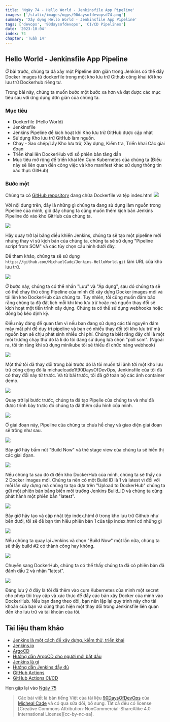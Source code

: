 ```yaml
---
title: 'Ngày 74 - Hello World - Jenkinsfile App Pipeline'
images: ['/static/images/ogps/90daysofdevopsd74.png']
summary: 'Xây dựng Hello World - Jenkinsfile App Pipeline'
tags: ['devops', '90daysofdevops', 'CI/CD Pipelines']
date: '2023-10-04'
index: 74
chapter: 'Tuần 14'
---
```


<TOCInline toc={props.toc} asDisclosure />

## Hello World - Jenkinsfile App Pipeline

Ở bài trước, chúng ta đã xây một Pipeline đơn giản trong Jenkins có thể đẩy Docker images từ dockerfile trong một kho lưu trữ Github công khai tới kho lưu trữ Dockerhub riêng tư.

Trong bài này, chúng ta muốn bước một bước xa hơn và đạt được các mục tiêu sau với ứng dụng đơn giản của chúng ta.
### Mục tiêu

- Dockerfile (Hello World)
- Jenkinsfile
- Jenkins Pipeline để kích hoạt khi Kho lưu trữ GitHub được cập nhật
- Sử dụng Kho lưu trữ GitHub làm nguồn.
- Chạy - Sao chép/Lấy Kho lưu trữ, Xây dựng, Kiểm tra, Triển khai Các giai đoạn
- Triển khai lên DockerHub với số phiên bản tăng dần
- Mục tiêu mở rộng để triển khai lên Cụm Kubernetes của chúng ta (Điều này sẽ liên quan đến công việc và kho manifest khác sử dụng thông tin xác thực GitHub)

### Bước một

Chúng ta có [GitHub repository](https://github.com/MichaelCade/Jenkins-HelloWorld) đang chứa Dockerfile và tệp index.html
![](/static/images/assets/Day74_CICD1.png)

Với nội dung trên, đây là những gì chúng ta đang sử dụng làm nguồn trong Pipeline của mình, giờ đây chúng ta cũng muốn thêm kịch bản Jenkins Pipeline đó vào kho GitHub của chúng ta.

![](/static/images/assets/Day74_CICD2.png)

Hãy quay trở lại bảng điều khiển Jenkins, chúng ta sẽ tạo một pipeline mới nhưng thay vì sử kịch bản của chúng ta, chúng ta sẽ sử dụng "Pipeline script from SCM" và các tùy chọn cấu hình dưới đây.

Để tham khảo, chúng ta sẽ sử dụng `https://github.com/MichaelCade/Jenkins-HelloWorld.git` làm URL của kho lưu trữ.

![](/static/images/assets/Day74_CICD3.png)

Ở bước này, chúng ta có thể nhấn "Lưu" và "Áp dụng", sau đó chúng ta sẽ có thể chạy thủ công Pipeline của mình để xây dựng Docker images mới và tải lên kho DockerHub của chúng ta.
Tuy nhiên, tôi cũng muốn đảm bảo rằng chúng ta đã đặt lịch mỗi khi kho lưu trữ hoặc mã nguồn thay đổi sẽ kích hoạt một tiến trình xây dựng. Chúng ta có thể sử dụng webhooks hoặc đồng bộ kéo định kỳ.

Điều này đáng để quan tâm vì nếu bạn đang sử dụng các tài nguyên đám mây mất phí để duy trì pipeline và bạn có nhiều thay đổi tới kho lưu trữ mã nguồn bạn sẽ chịu phát sinh nhiều chi phí. Chúng ta biết rằng đây chỉ là một môi trường chạy thử đó là lí do tôi đang sử dụng lựa chọn "poll scm". (Ngoài ra, tôi tin rằng khi sử dụng minikube tôi sẽ thiếu đi chức năng webhook)

![](/static/images/assets/Day74_CICD4.png)

Một thứ tôi đã thay đổi trong bài trước đó là tôi muốn tải ảnh tới một kho lưu trữ công cộng đó là michaelcade1\90DaysOfDevOps, Jenkinsfile của tôi đã có thay đổi này từ trước. Và từ bài trước, tôi đã gỡ toàn bộ các ảnh container demo.

![](/static/images/assets/Day74_CICD5.png)

Quay trở lại bước trước, chúng ta đã tạo Pipelie của chúng ta và như đã được trình bày trước đó chúng ta đã thêm cấu hình của mình.

![](/static/images/assets/Day74_CICD6.png)

Ở giai đoạn này, Pipeline của chúng ta chưa hề chạy và giao diện giai đoạn sẽ trông như sau.

![](/static/images/assets/Day74_CICD7.png)

Bây giờ hãy bấm nút "Build Now" và thẻ stage view của chúng ta sẽ hiển thị các giai đọan.

![](/static/images/assets/Day74_CICD8.png)

Nếu chúng ta sau đó đi đến kho DockerHub của mình, chúng ta sẽ thấy có 2 Docker images mới. Chúng ta nên có một Build ID là 1 và latest vì đối với mỗi lần xây dựng mà chúng ta tạo dựa trên "Upload to DockerHub" chúng ta gửi một phiên bản bằng biến môi trường Jenkins Build_ID và chúng ta cũng phát hành một phiên bản "latest".

![](/static/images/assets/Day74_CICD9.png)

Bây giờ hãy tạo và cập nhật tệp index.html ở trong kho lưu trữ Github như bên dưới, tôi sẽ để bạn tìm hiểu phiên bản 1 của tệp index.html có những gì

![](/static/images/assets/Day74_CICD10.png)

Nếu chúng ta quay lại Jenkins và chọn "Build Now" một lần nữa, chúng ta sẽ thấy build #2 có thành công hay không.

![](/static/images/assets/Day74_CICD11.png)

Chuyển sang DockerHub, chúng ta có thể thấy chúng ta đã có phiên bản đã đánh dấu 2 và nhãn "latest".

![](/static/images/assets/Day74_CICD12.png)

Đáng lưu ý ở đây là tôi đã thêm vào cụm Kubernetes của mình một secret cho phép tôi truy cập và xác thực để đẩy các bản xây Docker của mình vào DockerHub. Nếu bạn đang theo dõi, bạn nên lặp lại quy trình này cho tài khoản của bạn và cũng thực hiện một thay đổi trong Jenkinsfile liên quan đến kho lưu trữ và tài khoản của tôi.

## Tài liệu tham khảo

- [Jenkins là một cách để xây dựng, kiểm thử, triển khai](https://www.youtube.com/watch?v=_MXtbjwsz3A)
- [Jenkins.io](https://www.jenkins.io/)
- [ArgoCD](https://argo-cd.readthedocs.io/en/stable/)
- [Hướng dẫn ArgoCD cho người mới bắt đầu](https://www.youtube.com/watch?v=MeU5_k9ssrs)
- [Jenkins là gì](https://www.youtube.com/watch?v=LFDrDnKPOTg)
- [Hướng dẫn Jenkins đầy đủ](https://www.youtube.com/watch?v=nCKxl7Q_20I&t=3s)
- [GitHub Actions](https://www.youtube.com/watch?v=R8_veQiYBjI)
- [GitHub Actions CI/CD](https://www.youtube.com/watch?v=mFFXuXjVgkU)

Hẹn gặp lại vào [Ngày 75](https://vntechies.dev/courses/90-ngay-devops/ngay-75-tong-quan-ve-github-actions)


> Các bài viết là bản tiếng Việt của tài liệu [90DaysOfDevOps](https://github.com/MichaelCade/90DaysOfDevOps/tree/main/2022/Days) của [Micheal Cade](https://twitter.com/MichaelCade1) và có qua sửa đổi, bổ sung. Tất cả đều có license [Creative Commons Attribution-NonCommercial-ShareAlike 4.0 International License][cc-by-nc-sa].
